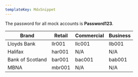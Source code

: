 ```yaml
---
templateKey: MdxSnippet
---
```


The password for all mock accounts is **Password123**.

|Brand|Retail|Commercial|Business|
|--- |--- |--- |--- |
|Lloyds Bank|llr001|llc001|llb001|
|Halifax|har001|N/A|N/A|
|Bank of Scotland|bar001|bac001|bab001|
|MBNA|mbr001|N/A|N/A|

